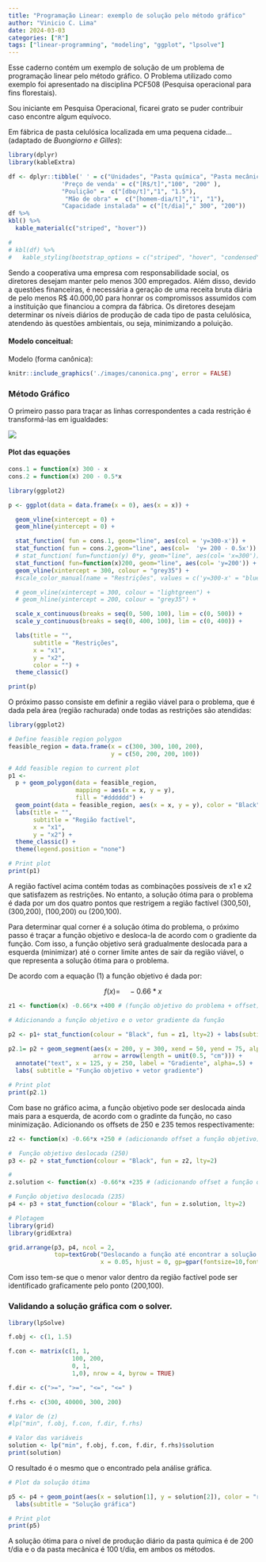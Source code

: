 ```yaml
---
title: "Programação Linear: exemplo de solução pelo método gráfico"
author: "Vinicio C. Lima"
date: 2024-03-03
categories: ["R"]
tags: ["linear-programming", "modeling", "ggplot", "lpsolve"]
---
```


Esse caderno contém um exemplo de solução de um problema de programação linear pelo método gráfico.
O Problema utilizado como exemplo foi apresentado na disciplina PCF508 (Pesquisa operacional para fins florestais).

Sou iniciante em Pesquisa Operacional, ficarei grato se puder contribuir caso encontre algum equívoco.



Em fábrica de pasta celulósica localizada em uma pequena cidade... (adaptado de _Buongiorno e Gilles_): 

```r

library(dplyr)
library(kableExtra)

df <- dplyr::tibble(' ' = c("Unidades", "Pasta química", "Pasta mecânica"), 
               'Preço de venda' = c("[R$/t]","100", "200" ), 
               "Poulição" =  c("[dbo/t]","1", "1.5"),
                "Mão de obra" =  c("[homem-dia/t]","1", "1"),
               "Capacidade instalada" = c("[t/dia]"," 300", "200"))
df %>%
kbl() %>%
  kable_material(c("striped", "hover"))

# 
# kbl(df) %>%
#   kable_styling(bootstrap_options = c("striped", "hover", "condensed"))

```



Sendo a cooperativa uma empresa com responsabilidade social, os diretores desejam manter pelo menos 300 empregados. Além disso, devido a questões financeiras, é necessária a geração de uma receita bruta diária de pelo menos R$ 40.000,00 para honrar os compromissos assumidos com a instituição que financiou a compra da fábrica. Os diretores desejam determinar os níveis diários de produção de cada tipo de pasta celulósica, atendendo às questões ambientais, ou seja, minimizando a poluição.



#### Modelo conceitual:


Modelo (forma canônica):


```r
knitr::include_graphics('./images/canonica.png', error = FALSE)
```

### Método Gráfico

O primeiro passo para traçar as linhas correspondentes a cada restrição é transformá-las em igualdades:

![](images/igualdades_3.png)



#### Plot das equações

```r


cons.1 = function(x) 300 - x
cons.2 = function(x) 200 - 0.5*x

library(ggplot2)

p <- ggplot(data = data.frame(x = 0), aes(x = x)) +

  geom_vline(xintercept = 0) +
  geom_hline(yintercept = 0) +

  stat_function( fun = cons.1, geom="line", aes(col = 'y=300-x')) +
  stat_function( fun = cons.2,geom="line", aes(col=  'y= 200 - 0.5x')) +
  # stat_function( fun=function(y) 0*y, geom="line", aes(col= 'x=300')) +
  stat_function( fun=function(x)200, geom="line", aes(col= 'y=200')) +
  geom_vline(xintercept = 300, colour = "grey35") +
  #scale_color_manual(name = "Restrições", values = c('y=300-x' = "blue", 'y= 200 - 0.5x' = "red", 'y=200' = "lightblue", "x_300" = "grey35")) +

  # geom_vline(xintercept = 300, colour = "lightgreen") +
  # geom_hline(yintercept = 200, colour = "grey35") +

  scale_x_continuous(breaks = seq(0, 500, 100), lim = c(0, 500)) +
  scale_y_continuous(breaks = seq(0, 400, 100), lim = c(0, 400)) +

  labs(title = "",
       subtitle = "Restrições",
       x = "x1",
       y = "x2",
       color = "") +
  theme_classic()

print(p)

```

O próximo passo consiste em definir a região viável para o problema, que é dada pela área (região rachurada) onde todas as restrições são atendidas:

```r

library(ggplot2)

# Define feasible region polygon
feasible_region = data.frame(x = c(300, 300, 100, 200),
                             y = c(50, 200, 200, 100))

# Add feasible region to current plot
p1 <-
  p + geom_polygon(data = feasible_region,
                   mapping = aes(x = x, y = y),
                   fill = "#dddddd") +
  geom_point(data = feasible_region, aes(x = x, y = y), color = "Black") +
  labs(title = "",
       subtitle = "Região factível",
       x = "x1",
       y = "x2") +
  theme_classic() +
  theme(legend.position = "none")

# Print plot
print(p1)

```


A região factível acima contém todas as combinações possíveis de x1 e x2 que satisfazem as restrições. No
entanto, a solução ótima para o problema é dada por um dos quatro pontos que restrigem a região factível
(300,50), (300,200), (100,200) ou (200,100).

Para determinar qual corner é a solução ótima do problema, o próximo passo é traçar a função objetivo e
desloca-la de acordo com o gradiente da função. Com isso, a função objetivo será gradualmente deslocada
para a esquerda (minimizar) até o corner limite antes de sair da região viável, o que representa a solução
ótima para o problema.

De acordo com a equação (1) a função objetivo é dada por:


$$f(x)=\quad-0.66*x$$

```r

z1 <- function(x) -0.66*x +400 # (função objetivo do problema + offset)

# Adicionando a função objetivo e o vetor gradiente da função

p2 <- p1+ stat_function(colour = "Black", fun = z1, lty=2) + labs(subtitle = "")

p2.1= p2 + geom_segment(aes(x = 200, y = 300, xend = 50, yend = 75, alpha = .15),
                        arrow = arrow(length = unit(0.5, "cm"))) +
  annotate("text", x = 125, y = 250, label = "Gradiente", alpha=.5) +
  labs( subtitle = "Função objetivo + vetor gradiente")

# Print plot
print(p2.1)

```


Com base no gráfico acima, a função objetivo pode ser deslocada ainda mais para a esquerda, de acordo com o gradinte da função, no caso minimização. Adicionando os offsets de 250 e 235 temos respectivamente:


```r

z2 <- function(x) -0.66*x +250 # (adicionando offset a função objetivo)

#  Função objetivo deslocada (250)
p3 <- p2 + stat_function(colour = "Black", fun = z2, lty=2)

#
z.solution <- function(x) -0.66*x +235 # (adicionando offset a função objetivo)

# Função objetivo deslocada (235)
p4 <- p3 + stat_function(colour = "Black", fun = z.solution, lty=2)

# Plotagem
library(grid)
library(gridExtra)

grid.arrange(p3, p4, ncol = 2,
             top=textGrob("Deslocando a função até encontrar a solução ótima", y=0.5,
                          x = 0.05, hjust = 0, gp=gpar(fontsize=10,font=1)))

```


Com isso tem-se que o menor valor dentro da região factível pode ser identificado graficamente pelo ponto (200,100).


### Validando a solução gráfica com o solver.

```r

library(lpSolve)

f.obj <- c(1, 1.5)

f.con <- matrix(c(1, 1,
                  100, 200,
                  0, 1,
                  1,0), nrow = 4, byrow = TRUE)

f.dir <- c(">=", ">=", "<=", "<=" )

f.rhs <- c(300, 40000, 300, 200)

# Valor de (z)
#lp("min", f.obj, f.con, f.dir, f.rhs)

# Valor das variáveis
solution <- lp("min", f.obj, f.con, f.dir, f.rhs)$solution
print(solution)


```


O resultado é o mesmo que o encontrado pela análise gráfica.

```r

# Plot da solução ótima

p5 <- p4 + geom_point(aes(x = solution[1], y = solution[2]), color = "red", size = 4) +
  labs(subtitle = "Solução gráfica")

# Print plot
print(p5)

```


A solução ótima para o nível de produção diário da pasta química é de 200 t/dia e o da pasta mecânica é 100 t/dia, em ambos os métodos. 



